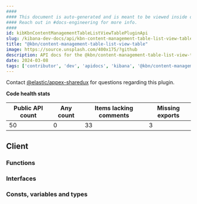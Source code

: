 ```yaml
---
####
#### This document is auto-generated and is meant to be viewed inside our experimental, new docs system.
#### Reach out in #docs-engineering for more info.
####
id: kibKbnContentManagementTableListViewTablePluginApi
slug: /kibana-dev-docs/api/kbn-content-management-table-list-view-table
title: "@kbn/content-management-table-list-view-table"
image: https://source.unsplash.com/400x175/?github
description: API docs for the @kbn/content-management-table-list-view-table plugin
date: 2024-03-08
tags: ['contributor', 'dev', 'apidocs', 'kibana', '@kbn/content-management-table-list-view-table']
---
```




Contact [@elastic/appex-sharedux](https://github.com/orgs/elastic/teams/appex-sharedux) for questions regarding this plugin.

**Code health stats**

| Public API count  | Any count | Items lacking comments | Missing exports |
|-------------------|-----------|------------------------|-----------------|
| 50 | 0 | 33 | 3 |

## Client

### Functions
<DocDefinitionList data={kbnContentManagementTableListViewTableObj.client.functions}/>

### Interfaces
<DocDefinitionList data={kbnContentManagementTableListViewTableObj.client.interfaces}/>

### Consts, variables and types
<DocDefinitionList data={kbnContentManagementTableListViewTableObj.client.misc}/>

